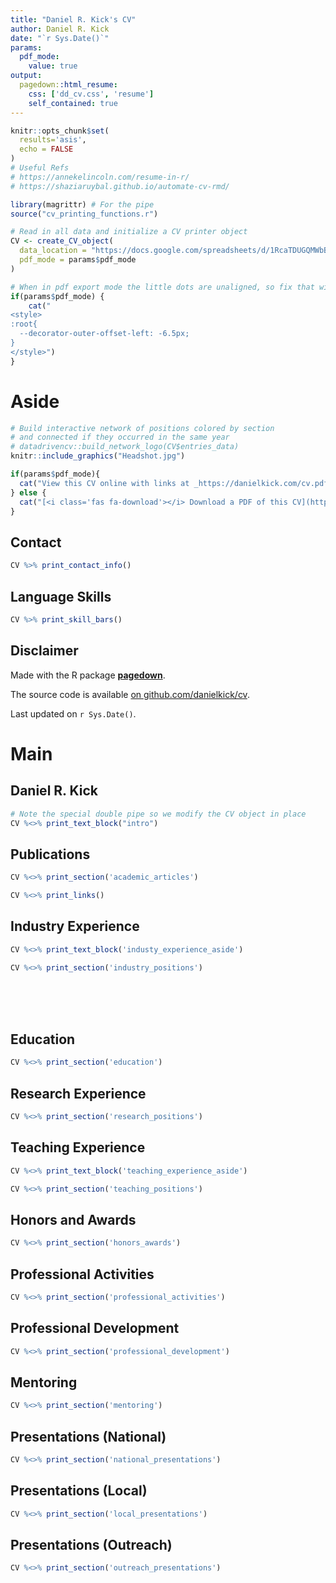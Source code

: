 ```yaml
---
title: "Daniel R. Kick's CV"
author: Daniel R. Kick
date: "`r Sys.Date()`"
params:
  pdf_mode:
    value: true
output:
  pagedown::html_resume:
    css: ['dd_cv.css', 'resume']
    self_contained: true
---
```


```r
knitr::opts_chunk$set(
  results='asis', 
  echo = FALSE
)
# Useful Refs
# https://annekelincoln.com/resume-in-r/
# https://shaziaruybal.github.io/automate-cv-rmd/

library(magrittr) # For the pipe
source("cv_printing_functions.r")

# Read in all data and initialize a CV printer object
CV <- create_CV_object(
  data_location = "https://docs.google.com/spreadsheets/d/1RcaTDUGQMWbB2Tt_sWp5iPKhOFhXNpnl737Fgs88cEU",  
  pdf_mode = params$pdf_mode
)

```


```r
# When in pdf export mode the little dots are unaligned, so fix that with some conditional CSS.
if(params$pdf_mode) {
    cat("
<style>
:root{
  --decorator-outer-offset-left: -6.5px;
}
</style>")
}
```


Aside
================================================================================

```r
# Build interactive network of positions colored by section
# and connected if they occurred in the same year
# datadrivencv::build_network_logo(CV$entries_data)
knitr::include_graphics("Headshot.jpg")
```


```r
if(params$pdf_mode){
  cat("View this CV online with links at _https://danielkick.com/cv.pdf_")
} else {
  cat("[<i class='fas fa-download'></i> Download a PDF of this CV](https://github.com/danielkick/cv/raw/master/cv.pdf)")
}
```

Contact {#contact}
--------------------------------------------------------------------------------

```r
CV %>% print_contact_info()
```



Language Skills {#skills}
--------------------------------------------------------------------------------

```r
CV %>% print_skill_bars()
```



Disclaimer {#disclaimer}
--------------------------------------------------------------------------------

Made with the R package [**pagedown**](https://github.com/rstudio/pagedown). 

The source code is available [on github.com/danielkick/cv](https://github.com/danielkick/cv).

Last updated on `r Sys.Date()`.



Main
================================================================================

Daniel R. Kick {#title}
--------------------------------------------------------------------------------

```r
# Note the special double pipe so we modify the CV object in place
CV %<>% print_text_block("intro") 
```



Publications {data-icon=book}
--------------------------------------------------------------------------------

```r
CV %<>% print_section('academic_articles')
```



```r
CV %<>% print_links()
```




Industry Experience {data-icon=suitcase}
--------------------------------------------------------------------------------

::: aside
```r
CV %<>% print_text_block('industy_experience_aside')
```
:::

```r
CV %<>% print_section('industry_positions')
```

<!-- These breaks just force a new page so section doesnt get cut off -->
<br>
<br>
<br>


Education {data-icon=graduation-cap data-concise=true}
--------------------------------------------------------------------------------

```r
CV %<>% print_section('education')
```



Research Experience {data-icon=laptop}
--------------------------------------------------------------------------------

```r
CV %<>% print_section('research_positions')
```





Teaching Experience {data-icon=chalkboard-teacher}
--------------------------------------------------------------------------------

::: aside
```r
CV %<>% print_text_block('teaching_experience_aside')
```
:::

```r
CV %<>% print_section('teaching_positions')
```



Honors and Awards  {data-icon=newspaper}
--------------------------------------------------------------------------------

```r
CV %<>% print_section('honors_awards')
```


Professional Activities  {data-icon=newspaper}
--------------------------------------------------------------------------------

```r
CV %<>% print_section('professional_activities')
```


Professional Development  {data-icon=newspaper}
--------------------------------------------------------------------------------

```r
CV %<>% print_section('professional_development')
```


Mentoring  {data-icon=newspaper}
--------------------------------------------------------------------------------

```r
CV %<>% print_section('mentoring')
```


Presentations (National)  {data-icon=newspaper}
--------------------------------------------------------------------------------

```r
CV %<>% print_section('national_presentations')
```


Presentations (Local)  {data-icon=newspaper}
--------------------------------------------------------------------------------

```r
CV %<>% print_section('local_presentations')
```


Presentations (Outreach)  {data-icon=newspaper}
--------------------------------------------------------------------------------

```r
CV %<>% print_section('outreach_presentations')
```




<!-- Selected Data Science Writing {data-icon=chart-line} -->
<!-- -------------------------------------------------------------------------------- -->

<!-- ::: aside -->
<!-- ```{r} -->
<!-- CV %<>% print_text_block('data_science_writing_aside') -->
<!-- ``` -->
<!-- ::: -->

<!-- ```{r} -->
<!-- CV %<>% print_section('data_science_writings') -->
<!-- ``` -->



<!-- Selected Press (About)  {data-icon=newspaper} -->
<!-- -------------------------------------------------------------------------------- -->

<!-- ```{r} -->
<!-- CV %<>% print_section('about_me_press') -->
<!-- ``` -->


<!-- <br> -->
<!-- <br> -->


<!-- Selected Press (By)  {data-icon=newspaper} -->
<!-- -------------------------------------------------------------------------------- -->

<!-- ```{r} -->
<!-- CV %<>% print_section('by_me_press') -->
<!-- ``` -->



